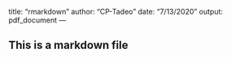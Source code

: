 title: "rmarkdown"
author: "CP-Tadeo"
date: "7/13/2020"
output: pdf_document
---

## This is a markdown file
